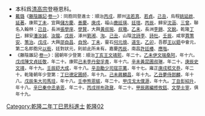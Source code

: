 {{Navbox
|name = 乾隆二年丁巳恩科殿試金榜
|title = 乾隆二年（[[1737年]]）丁巳恩科殿試金榜
|titlestyle = background-color:#FFD700;
|image =
|style = width:100%;text-align:center; 
|groupstyle = text-align:center; background-color:#FFD700;
|liststyle = text-align:center;
|state = {{{state<includeonly>|collapsed</includeonly>}}}
|group1 = 第一甲<br>賜進士及第<br>共3名
|list1 = '''[[于敏中]]''' - '''[[林枝春]]''' - '''[[任端書]]'''

|group2 = 第二甲<br>賜進士出身<br>共80名
|list2 = [[孫宗溥]] - [[馮祁|馮　祁]] - [[何其睿]] - [[宋邦綏]] - [[觀保|觀　保]] - [[馮士鑄]] - [[莊大中]] - [[張若需]] - [[吳毓芝]] - [[龔學海]]<br>[[陳尙友]] - [[張九鎰]] - [[盧憲觀]] - [[吳斯鈞]] - [[楊曰塽]] - [[馮秉仁]] - [[王士瀚]] - [[楊熥|楊　熥]] - [[陸樹本]] - [[唐桂生]]<br>[[朱以誠]] - [[汪家瑑]] - [[黃明懿]] - [[莊經畬]] - [[徐錫仁]] - [[高翰|高　翰]] - [[沈毅 (乾隆進士)|沈　毅]] - [[馮秉彝]] - [[胡際泰]] - [[于世杰]]<br>[[于文駿|-{于}-文駿]] - [[錢琦|錢　琦]] - [[蔡應彪]] - [[李龍官]] - [[謝禮|謝　禮]] - [[周玉章]] - [[金世越]] - [[程廷棟]] - [[王會汾]] - [[楊超恒]]<br>[[溫葆經]] - [[潘汝誠]] - [[白瀛|白　瀛]] - [[錢志棟]] - [[楊思恭 (乾隆進士)|楊思恭]] - [[周煌|周　煌]] - [[王嘉會]] - [[吳訥 (乾隆進士)|吳　訥]] - [[路斯道]] - [[鄒嶙|鄒　嶙]]<br>[[徐玉田]] - [[劉慥|劉　慥]] - [[左逢源]] - [[黃宮|黃　宮]] - [[成原大]] - [[吳熙 (乾隆進士)|吳　熙]] - [[李質穎]] - [[程思齊]] - [[單潔|單　潔]] - [[施毓暉]]<br>[[董萬山]] - [[蘇霖潤]] - [[朱良弼]] - [[劉天位]] - [[姚世道]] - [[孫昇龍]] - [[沈雲蜚]] - [[范世璽]] - [[歐堪善]] - [[莊學申]]<br>[[吳紱|吳　紱]] - [[高繼光]] - [[王其章]] - [[劉炯|劉　炯]] - [[潘汝龍]] - [[洪本仁]] - [[繆遵義]] - [[丁一燾]] - [[趙開元 (乾隆進士)|趙開元]] - [[陳克繩]]

|group3 = 第三甲<br>賜同進士出身<br>共241名
|list3 = [[謝庭瑜]] - [[沈裕雲]] - [[納國棟]] - [[王光燮]] - [[黃登穀]] - [[陸偉然]] - [[牛琳|牛　琳]] - [[劉應麟]] - [[郭肇鐄]] - [[曾式冕]]<br>[[錢以銓]] - [[旷𢽾本|曠斅本]] - [[祝勳|祝　勳]] - [[紀虛中]] - [[高植|高　植]] - [[沃洲|沃　洲]] - [[楊超 (乾隆進士)|楊　超]] - [[徐汝瓚]] - [[楊大灝]] - [[鄧觀|鄧　觀]]<br>[[孫懷祖]] - [[沈雅|沈　雅]] - [[張士達]] - [[雷仁育]] - [[程穆衡]] - [[趙丹樞]] - [[杜鶴翱]] - [[郑之侨 (乾隆进士)|鄭之僑]] - [[蔣文祚]] - [[辛有光]]<br>[[廖鴻章]] - [[余文儀]] - [[駱大俊]] - [[張位清]] - [[袁錫夔]] - [[佟濬|佟　濬]] - [[蔣祖培]] - [[何陳調]] - [[鄭肇奎]] - [[饒國材]]<br>[[馮懙|馮　懙]] - [[王德欽]] - [[楊文玢]] - [[王瑞 (乾隆進士)|王　瑞]] - [[劉守成 (乾隆進士)|劉守成]] - [[羅大侃]] - [[曾廷翰]] - [[闕文|闕　文]] - [[余暢|-{余}-　暢]] - [[郭賡武]]<br>[[林維雍]] - [[李鳳棲]] - [[談思永]] - [[余扩|-{涂}-　擴]] - [[張日譽]] - [[林元德]] - [[喬光烈]] - [[陳世烈 (乾隆進士)|陳世烈]] - [[郝褘|郝　褘]] - [[黃元寬]]<br>[[張自新]] - [[田壘 (乾隆進士)|田　壘]] - [[王琰 (乾隆進士)|王　琰]] - [[張繼鏡]] - [[鹿遵祖]] - [[俞武琛]] - [[王寯|王　寯]] - [[趙蒲|趙　蒲]] - [[魁德|魁　德]] - [[黃元俊]]<br>[[黃含章]] - [[程隆家]] - [[費士桂]] - [[徐德峻]] - [[武維揚]] - [[胡相忠]] - [[周連登]] - [[劉樸|劉　樸]] - [[李肯文]] - [[張文莊]]<br>[[周洵|周　洵]] - [[陳景仁]] - [[曹雲昇]] - [[趙廷璧]] - [[史天顯]] - [[許吉椐]] - [[諾敏 (乾隆進士)|諾　敏]] - [[李青 (乾隆進士)|李　青]] - [[黃槐 (乾隆進士)|黃　槐]] - [[史震林]]<br>[[張崐|張　崐]] - [[孫邁|孫　邁]] - [[胡師孟]] - [[陳舟 (乾隆進士)|陳　舟]] - [[張元龍 (乾隆進士)|張元龍]] - [[楊甘雨]] - [[高士超]] - [[譚玉|譚　玉]] - [[曲廷諫]] - [[宋珩|宋　珩]]<br>[[莫世忠]] - [[沈慕韓]] - [[董齡 (乾隆進士)|董　齡]] - [[湯永祚]] - [[弋照|弋　照]] - [[文祖堯]] - [[吳培源]] - [[曾昌麟]] - [[劉灼|劉　灼]] - [[吳炳 (乾隆進士)|吳　炳]]<br>[[金韻古]] - [[潘世曉]] - [[李時勉 (乾隆進士)|李時勉]] - [[廖瑛|廖　瑛]] - [[郭肯堂]] - [[張鶴 (乾隆進士)|張　鶴]] - [[秦勷|秦　勷]] - [[陳天玉]] - [[劉柬之]] - [[王立性]]<br>[[胡官龍]] - [[周方燧]] - [[邱時隨]] - [[鍾獅|鍾　獅]] - [[于中行|-{于}-中行]] - [[齊士雄]] - [[吳士恒]] - [[傅彤 (乾隆進士)|傅　彤]] - [[周禮 (乾隆進士)|周　禮]] - [[羅鳳儀]]<br>[[熊　銓]] - [[柯時懋]] - [[李元 (乾隆進士)|李　元]] - [[趙中元]] - [[帥家相]] - [[鄒召南]] - [[夏時雍]] - [[葛萃|葛　萃]] - [[黃克業]] - [[蘇鶴成]]<br>[[林良 (乾隆進士)|林　良]] - [[蔣允焄]] - [[張于畊]] - [[孫嶙|孫　嶙]] - [[孫穆|孫　穆]] - [[德保_(清朝)|德　保]] - [[閻作師]] - [[時遠|時　遠]] - [[宋洙|宋　洙]] - [[侯克岐]]<br>[[李際隆]] - [[秦雄褒]] - [[楊名世]] - [[凌應蘭]] - [[張素臣]] - [[周起烝]] - [[賀鳴諧]] - [[彭崇信]] - [[周作哲]] - [[符乘龍]]<br>[[吳名夏]] - [[徐逢舉]] - [[郭磊 (乾隆進士)|郭　磊]] - [[王泰亨]] - [[黃培任]] - [[蘇德 (乾隆進士)|蘇　德]] - [[馮兆吉]] - [[管餘慶]] - [[朱若炳]] - [[王商霖]]<br>[[張琪 (乾隆進士)|張　琪]] - [[曾聞勇]] - [[馬璜|馬　璜]] - [[白士弘]] - [[曾尙增]] - [[孫維 (政治人物)|孫　維]] - [[胡之楚]] - [[鄭漢履]] - [[陳懷仁]] - [[衞德應]]<br>[[陳澂|陳　澂]] - [[郭新隣]] - [[邵如崙]] - [[楊廷相 (乾隆進士)|楊廷相]] - [[游法珠]] - [[趙振 (乾隆進士)|趙　振]] - [[張文焻]] - [[黃琬 (乾隆進士)|黃　琬]] - [[翁文達]] - [[陳其潤]]<br>[[宋范勳]] - [[周鳳翧]] - [[石爐|石　爐]] - [[張四敎]] - [[秦純|秦　純]] - [[寶善|寶　善]] - [[郭定 (乾隆進士)|郭　定]] - [[謝堈|謝　堈]] - [[杜震鐸]] - [[賴能發]]<br>[[李仲良 (乾隆進士)|李仲良]] - [[馮惀|馮　惀]] - [[胡承壂]] - [[薩穆哈 (乾隆進士)|薩穆哈]] - [[許宗峻]] - [[李汝霖 (乾隆進士)|李汝霖]] - [[魏夢燭]] - [[彭敬吉]] - [[袁正身]] - [[朱慶旦]]<br>[[劉紱|劉　紱]] - [[李嗣洙]] - [[陳封舜]] - [[郭世奇]] - [[龔士模]] - [[沈致中]] - [[黃有德]] - [[胡汧|胡　汧]] - [[李鎬 (乾隆進士)|李　鎬]] - [[吳憲青]]<br>[[較孝|較　孝]] - [[楊岳田]] - [[崔嶫|崔　嶫]] - [[張煦 (乾隆進士)|張　煦]] - [[謝載鑾]] - [[潘均|潘　均]] - [[戴成憲]] - [[祿成|祿　成]] - [[胡嶠 (乾隆進士)|胡　嶠]] - [[潘弘道]]<br>[[王尊旦]] - [[巫近漢]] - [[張蒲|張　蒲]] - [[吳昌瑞]] - [[蔡廷瑞]] - [[杜鼒|杜　鼒]] - [[彭遵泗]] - [[段藻|段　藻]] - [[江正超]] - [[覺羅德成格]]<br>[[馮鈐|馮　鈐]]<span style="color: #FFFFFF;"> - －－－ - －－－ - －－－ - －－－ - －－－ - －－－ - －－－ - －－－ - －－－</span>
|belowstyle = text-align: center; background-color:#FFD700;
|below='''前一科：[[Template:乾隆元年丙辰科殿試金榜|乾隆元年丙辰科]]　'''·'''　後一科：[[Template:乾隆四年己未科殿試金榜|乾隆四年己未科]]'''<br>'''同科進士：[[Template:乾隆二年丁巳恩科武殿試金榜|乾隆二年丁巳武恩科]]'''
}}
[[Category:乾隆二年丁巳恩科進士]]
<noinclude>
[[Category:乾隆二年丁巳恩科進士| ]]
[[Category:清朝進士模板|乾隆02]]
*本科爲[[清高宗]]登極恩科。
*<small>[[戴璐]]《[[藤陰雜記]]·[[s:藤陰雜記/卷1|卷一]]》：同胞同登進士：順治[[Template:順治三年丙戌科殿試金榜|丙戌]]，膠州[[法若真]]、[[法若貞|若貞]]。[[Template:順治六年己丑科殿試金榜|己丑]]，烏程[[姚延啟]]、[[姚延著|延著]]。康熙[[Template:康熙六年丁未科殿試金榜|丁未]]，宜興[[儲方慶]]、[[儲善慶|善慶]]。[[Template:康熙九年庚戌科殿試金榜|庚戌]]，福山[[鹿廷瑛]]、[[鹿廷瑄|廷瑄]]。[[Template:康熙十五年丙辰科殿試金榜|丙辰]]，歸安[[沈涵 (康熙進士)|沈涵]]、[[沈三曾|三曾]]。聯名入翰林：[[Template:康熙四十八年己丑科殿試金榜|己丑]]，長洲[[張學庠]]、[[張學賢|學賢]]，大興[[黃叔琬]]、[[黃叔璥|叔璥]]。[[Template:康熙五十四年乙未科殿試金榜|乙未]]，長洲[[李錦]]、[[李文銳|文銳]]。乾隆[[Template:乾隆二年丁巳恩科殿試金榜|丁巳]]，歸安[[潘汝誠]]、[[潘汝龍|汝龍]]。[[Template:乾隆十三年戊辰科殿試金榜|戊辰]]，涿州[[劉湘]]、[[劉洵|洵]]。[[Template:乾隆三十四年己丑科殿試金榜|己丑]]，山陰[[沈詩李]]、[[沈詩杜|詩杜]]。[[Template:乾隆三十七年壬辰科殿試金榜|壬辰]]，咸寧[[賈策安]]、[[賈策治|策治]]。[[Template:乾隆四十三年戊戌科殿試金榜|戊戌]]，大興[[邵自昌]]、[[邵自悅|自悅]]。[[Template:乾隆五十二年丁未科殿試金榜|丁未]]，靈石[[何道沖|何元烺]]、[[何道生|道生]]。[[Template:乾隆六十年乙卯恩科殿試金榜|乙卯]]，吾郡[[王以鋙]]中會元，第二名即胞兄[[王以銜|以銜]]，廷對狀元，則前此所未有。嘉慶[[Template:嘉慶元年丙辰科殿試金榜|丙辰]]，南昌[[許廷椿]]、[[許應喈|應喈]]。</small>
*<small>《藤陰雜記·[[s:藤陰雜記/卷1|卷一]]》：國朝年少登第：順治[[Template:順治四年丁亥科殿試金榜|丁亥]][[王熙 (順治進士)|王文靖熙]]，年二十。[[Template:順治十二年策試滿洲進士乙未科金榜|乙未]][[伊桑阿|伊文端桑阿]]，年十六。[[Template:順治十五年戊戌科殿試金榜|戊戌]][[陳廷敬|陳文貞廷敬]]，年二十。康熙[[Template:康熙十八年己未科殿試金榜|己未]][[李孚青|李丹壑孚青]]，年十六。[[Template:康熙三十年辛未科殿試金榜|辛未]][[黃叔琳|黃昆圃叔琳]]，年二十。[[Template:康熙三十九年庚辰科殿試金榜|庚辰]][[史貽直|史文靖]]，年十九。[[Template:康熙五十一年壬辰科殿試金榜|壬辰]][[舒大成]]，年十八。[[Template:康熙六十年辛丑科殿試金榜|辛丑]][[勵宗萬|勵少司寇宗萬]]，年十七。雍正[[Template:雍正八年庚戌科殿試金榜|庚戌]][[嵇璜|嵇文恭]]，年二十。乾隆朝年少登第：[[Template:乾隆二年丁巳恩科殿試金榜|丁巳]][[德保 (清)|德定圃師]]，年十九。[[Template:乾隆四年己未科殿試金榜|己未]][[蔣麟昌]]，年十九。[[Template:乾隆十年乙丑科殿試金榜|乙丑]][[夢麟|夢侍郎麟]]，年十八。[[Template:乾隆十三年戊辰科殿試金榜|戊辰]][[朱珪 (清朝)|朱大司馬珪]]，年十八。[[Template:乾隆十七年壬申恩科殿試金榜|壬申]][[熊恩紱]]，年二十。[[Template:乾隆十九年甲戌科殿試金榜|甲戊]][[戈源|戈太僕源]]，年十九。[[Template:乾隆二十二年丁丑科殿試金榜|丁丑]][[彭紹升]]，年十八。[[Template:乾隆二十六年辛巳恩科殿試金榜|辛巳]][[秦承恩|秦中丞承恩]]，年二十。[[Template:乾隆三十一年丙戌科殿試金榜|丙戌]][[祥鼐|祥布政鼐]]，年二十。[[Template:乾隆四十九年甲辰科殿試金榜|甲辰]][[蔣攸銛|蔣編修攸銛]]、[[文寧|文學士寧]]，俱年十九。</small></noinclude>